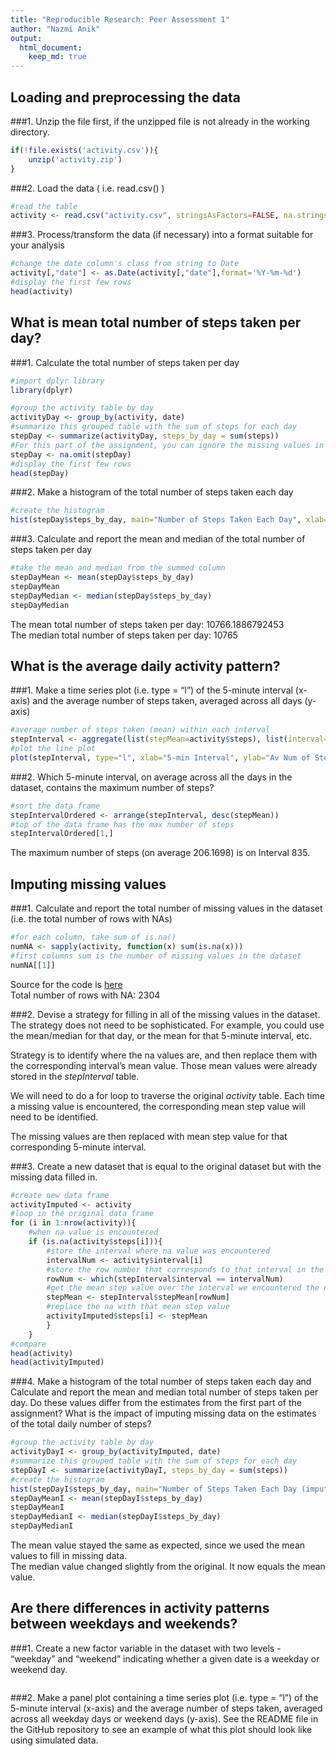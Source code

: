 ```yaml
---
title: "Reproducible Research: Peer Assessment 1"
author: "Nazmi Anik"
output: 
  html_document:
    keep_md: true
---
```



## Loading and preprocessing the data  

###1. Unzip the file first, if the unzipped file is not already in the working directory.  
```r
if(!file.exists('activity.csv')){
    unzip('activity.zip')
}
```

###2. Load the data ( i.e. read.csv() )  
```r
#read the table
activity <- read.csv("activity.csv", stringsAsFactors=FALSE, na.strings="NA")
```

###3. Process/transform the data (if necessary) into a format suitable for your analysis  
```r
#change the date column's class from string to Date
activity[,"date"] <- as.Date(activity[,"date"],format='%Y-%m-%d')
#display the first few rows
head(activity)
```

## What is mean total number of steps taken per day?  

###1. Calculate the total number of steps taken per day  
```r
#import dplyr library
library(dplyr)
```
```r
#group the activity table by day
activityDay <- group_by(activity, date)
#summarize this grouped table with the sum of steps for each day
stepDay <- summarize(activityDay, steps_by_day = sum(steps))
#For this part of the assignment, you can ignore the missing values in the dataset.
stepDay <- na.omit(stepDay)
#display the first few rows
head(stepDay)
```

###2. Make a histogram of the total number of steps taken each day  
```r
#create the histogram
hist(stepDay$steps_by_day, main="Number of Steps Taken Each Day", xlab="Number of Steps per Day", ylab="Frequency", col = "red")
```

###3. Calculate and report the mean and median of the total number of steps taken per day
```r
#take the mean and median from the summed column
stepDayMean <- mean(stepDay$steps_by_day)
stepDayMean
stepDayMedian <- median(stepDay$steps_by_day)
stepDayMedian
```
The mean total number of steps taken per day: 10766.1886792453  
The median total number of steps taken per day: 10765   

## What is the average daily activity pattern?  

###1. Make a time series plot (i.e. type = "l") of the 5-minute interval (x-axis) and the average number of steps taken, averaged across all days (y-axis)  
```r
#average number of steps taken (mean) within each interval
stepInterval <- aggregate(list(stepMean=activity$steps), list(interval=activity$interval), mean, na.rm=TRUE)
#plot the line plot
plot(stepInterval, type="l", xlab="5-min Interval", ylab="Av Num of Steps", main = "Average Number of Steps Taken", col = "blue")
```

###2. Which 5-minute interval, on average across all the days in the dataset, contains the maximum number of steps?  
```r
#sort the data frame
stepIntervalOrdered <- arrange(stepInterval, desc(stepMean))
#top of the data frame has the max number of steps
stepIntervalOrdered[1,]
```
The maximum number of steps (on average 206.1698) is on Interval 835.  

## Imputing missing values  

###1. Calculate and report the total number of missing values in the dataset (i.e. the total number of rows with NAs)  
```r
#for each column, take sum of is.na()
numNA <- sapply(activity, function(x) sum(is.na(x)))
#first columns sum is the number of missing values in the dataset
numNA[[1]]
```
Source for the code is [here](http://stackoverflow.com/questions/8317231/elegant-way-to-report-missing-values-in-a-data-frame)  
Total number of rows with NA: 2304  

###2. Devise a strategy for filling in all of the missing values in the dataset. The strategy does not need to be sophisticated. For example, you could use the mean/median for that day, or the mean for that 5-minute interval, etc.  

Strategy is to identify where the na values are, and then replace them with the corresponding interval's mean value.
Those mean values were already stored in the *stepInterval* table.  

We will need to do a for loop to traverse the original *activity* table. Each time a missing value is encountered, the 
corresponding mean step value will need to be identified.  

The missing values are then replaced with mean step value for that corresponding 5-minute interval.  

###3. Create a new dataset that is equal to the original dataset but with the missing data filled in.  
```r
#create new data frame
activityImputed <- activity
#loop in the original data frame
for (i in 1:nrow(activity)){
    #when na value is encountered
    if (is.na(activity$steps[i])){
        #store the interval where na value was encountered
        intervalNum <- activity$interval[i]
        #store the row number that corresponds to that interval in the data frame with mean of steps per interval
        rowNum <- which(stepInterval$interval == intervalNum)
        #get the mean step value over the interval we encountered the na
        stepMean <- stepInterval$stepMean[rowNum]
        #replace the na with that mean step value
        activityImputed$steps[i] <- stepMean
        }
    }
#compare
head(activity)
head(activityImputed)
```

###4. Make a histogram of the total number of steps taken each day and Calculate and report the mean and median total number of steps taken per day. Do these values differ from the estimates from the first part of the assignment? What is the impact of imputing missing data on the estimates of the total daily number of steps?  
```r
#group the activity table by day
activityDayI <- group_by(activityImputed, date)
#summarize this grouped table with the sum of steps for each day
stepDayI <- summarize(activityDayI, steps_by_day = sum(steps))
#create the histogram
hist(stepDayI$steps_by_day, main="Number of Steps Taken Each Day (imputed)", xlab="Number of Steps per Day", ylab="Frequency", col = "blue")
stepDayMeanI <- mean(stepDayI$steps_by_day)
stepDayMeanI
stepDayMedianI <- median(stepDayI$steps_by_day)
stepDayMedianI
```
The mean value stayed the same as expected, since we used the mean values to fill in missing data.  
The median value changed slightly from the original. It now equals the mean value.  

## Are there differences in activity patterns between weekdays and weekends?  

###1. Create a new factor variable in the dataset with two levels - "weekday" and "weekend" indicating whether a given date is a weekday or weekend day.  
```r

```

###2. Make a panel plot containing a time series plot (i.e. type = "l") of the 5-minute interval (x-axis) and the average number of steps taken, averaged across all weekday days or weekend days (y-axis). See the README file in the GitHub repository to see an example of what this plot should look like using simulated data.  
```r

```